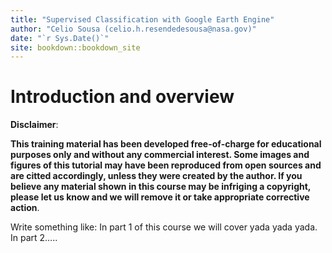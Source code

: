 ```yaml
--- 
title: "Supervised Classification with Google Earth Engine"
author: "Celio Sousa (celio.h.resendedesousa@nasa.gov)"
date: "`r Sys.Date()`"
site: bookdown::bookdown_site
---
```



# Introduction and overview {-}

__Disclaimer__:

__This training material has been developed free-of-charge for educational purposes only and without any commercial interest. Some images and figures of this tutorial may have been reproduced from open sources and are citted accordingly, unless they were created by the author. If you believe any material shown in this course may be infriging a copyright, please let us know and we will remove it or take appropriate corrective action__.




Write something like: In part 1 of this course we will cover yada yada yada.
In part 2.....
